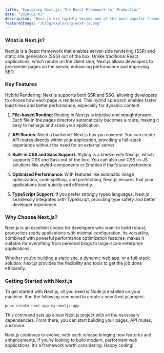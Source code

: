 ```yaml
---
title: "Exploring Next.js: The React Framework for Production"
date: "2020-01-01"
description: "Next.js has rapidly become one of the most popular frameworks for building modern web applications. Created by Vercel, it extends the capabilities of React, providing developers with a powerful toolkit to build fast, scalable, and SEO-friendly websites with ease."
featuredImage: "/blog/exploring-next-js.png"
---
```


### What is Next.js?

Next.js is a React framework that enables server-side rendering (SSR) and static site generation (SSG) out of the box. Unlike traditional React applications, which render on the client side, Next.js allows developers to pre-render pages on the server, enhancing performance and improving SEO.

### Key Features

Hybrid Rendering: Next.js supports both SSR and SSG, allowing developers to choose how each page is rendered. This hybrid approach enables faster load times and better performance, especially for dynamic content.

1. **File-based Routing**: Routing in Next.js is intuitive and straightforward. Each file in the pages directory automatically becomes a route, making it easy to manage and scale your application.

2. **API Routes**: Need a backend? Next.js has you covered. You can create API routes directly within your application, providing a full-stack experience without the need for an external server.

3. **Built-in CSS and Sass Support**: Styling is a breeze with Next.js, which supports CSS and Sass out of the box. You can also use CSS-in-JS solutions like styled-components or Emotion if that’s your preference.

4. **Optimized Performance**: With features like automatic image optimization, code splitting, and prefetching, Next.js ensures that your applications load quickly and efficiently.

5. **TypeScript Support**: If you prefer strongly typed languages, Next.js seamlessly integrates with TypeScript, providing type safety and better developer experience.

### Why Choose Next.js?

Next.js is an excellent choice for developers who want to build robust, production-ready applications with minimal configuration. Its versatility, combined with powerful performance optimization features, makes it suitable for everything from personal blogs to large-scale enterprise applications.

Whether you're building a static site, a dynamic web app, or a full-stack solution, Next.js provides the flexibility and tools to get the job done efficiently.

### Getting Started with Next.js

To get started with Next.js, all you need is Node.js installed on your machine. Run the following command to create a new Next.js project:

```bash
pnpx create-next-app my-nextjs-app
```

This command sets up a new Next.js project with all the necessary dependencies. From there, you can start building your pages, API routes, and more.

Next.js continues to evolve, with each release bringing new features and enhancements. If you’re looking to build modern, performant web applications, it’s a framework worth considering. Happy coding!
